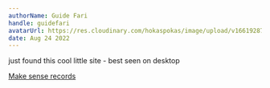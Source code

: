 ```yaml
---
authorName: Guide Fari
handle: guidefari
avatarUrl: https://res.cloudinary.com/hokaspokas/image/upload/v1661928720/bar_shpohc.png
date: Aug 24 2022
---
```


just found this cool little site - best seen on desktop

[Make sense records](https://makesenserecords.com/platform/)